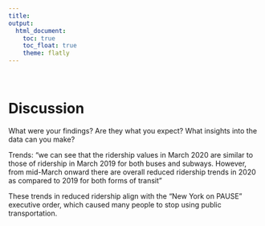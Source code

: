 ```yaml
---
title: 
output: 
  html_document:
    toc: true
    toc_float: true
    theme: flatly
---
```

<br>

# Discussion 
What were your findings? Are they what you expect? What insights into the data can you make?

Trends: 
"we can see that the ridership values in March 2020 are similar to those of ridership in March 2019 for both buses and subways. However, from mid-March onward there are overall reduced ridership trends in 2020 as compared to 2019 for both forms of transit" 

These trends in reduced ridership align with the "New York on PAUSE" executive order, which caused many people to stop using public transportation.  
